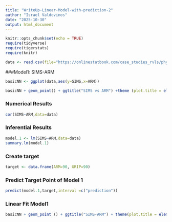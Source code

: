 ```yaml
---
title: "WriteUp-Linear-Model-with-prediction-2"
author: "Israel Valdovinos"
date: "2025-10-30"
output: html_document
---
```



```r
knitr::opts_chunk$set(echo = TRUE)
require(tidyverse)
require(tigerstats)
require(knitr)

data <- read.csv(file="https://onlinestatbook.com/case_studies_rvls/physical_strength/data.txt",sep="",header=TRUE)  

```

###Model1: SIMS-ARM
```r
basicNN <- ggplot(data,aes(y=SIMS,x=ARM))
```


```r
basicNN + geom_point() + ggtitle("SIMS vs ARM") +theme (plot.title = element_text(hjust = 0.5, size = 20))
```
### Numerical Results
```r
cor(SIMS~ARM,data=data)
```

### Inferential Results
```r
model.1 <- lm(SIMS~ARM,data=data)
summary.lm(model.1)
```

### Create target
```r
target <- data.frame(ARM=90, GRIP=90)
```

### Predict Target Point of Model 1
```r
predict(model.1,target,interval =c("prediction"))
```

### Linear Fit Model1
```r
basicNN + geom_point () + ggtitle("SIMS-ARM") + theme(plot.title = element_text(hjust = 0.5, size = 20)) + geom_smooth(method = lm)
```


























































